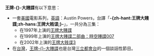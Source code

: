 {{noteTA
|T=zh-hans:王牌大贱谍; zh-hant:王牌大賤諜;
|G1=Movie
}}

'''王牌-{}-大賤諜'''有以下意思：
*一套[[美國|美國]]電影系列，[[英語|英語]]：Austin Powers，台譯「'''-{zh-hant:王牌大賤諜;zh-hans:王牌大贱谍;}-'''」，一共分為三集：
**在1997年上演的[[王牌大賤諜1|王牌大賤諜]]
**在1999年上演的[[王牌大賤諜二部曲：時空賤諜007|王牌大賤諜二部曲：時空賤諜007]]
**在2002年上演的[[王牌大贱谍3|王牌大贱谍3]]
*在[[台灣|台灣]]，[[王牌大賤諜_(綜藝節目)|王牌-{}-大賤諜]]也是台灣[[三立都會台|三立都會台]]的一個談話性節目。

{{disambig|CAT=五字作品消歧義}}